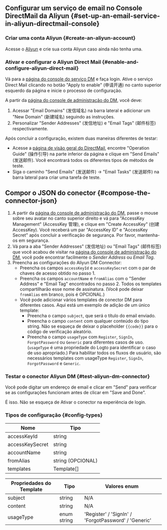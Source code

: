 ## Configurar um serviço de email no Console DirectMail da Aliyun \{#set-up-an-email-service-in-aliyun-directmail-console}

### Criar uma conta Aliyun \{#create-an-aliyun-account}

Acesse o [Aliyun](https://aliyun.com/) e crie sua conta Aliyun caso ainda não tenha uma.

### Ativar e configurar o Aliyun Direct Mail \{#enable-and-configure-aliyun-direct-mail}

Vá para a [página do console do serviço DM](https://www.aliyun.com/product/directmail) e faça login. Ative o serviço Direct Mail clicando no botão "Apply to enable" (申请开通) no canto superior esquerdo da página e inicie o processo de configuração.

A partir da [página do console de administração do DM](https://dm.console.aliyun.com/), você deve:

1. Acessar "Email Domains" (发信域名) na barra lateral e adicionar um "New Domain" (新建域名) seguindo as instruções.
2. Personalizar "Sender Addresses" (发信地址) e "Email Tags" (邮件标签) respectivamente.

Após concluir a configuração, existem duas maneiras diferentes de testar:

- Acesse a [página de visão geral do DirectMail](https://dm.console.aliyun.com/), encontre "Operation Guide" (操作引导) na parte inferior da página e clique em "Send Emails" (发送邮件). Você encontrará todos os diferentes tipos de métodos de teste.
- Siga o caminho "Send Emails" (发送邮件) -> "Email Tasks" (发送邮件) na barra lateral para criar uma tarefa de teste.

## Compor o JSON do conector \{#compose-the-connector-json}

1. A partir da [página do console de administração do DM](https://dm.console.aliyun.com/), passe o mouse sobre seu avatar no canto superior direito e vá para "AccessKey Management" (AccessKey 管理), e clique em "Create AccessKey" (创建 AccessKey). Você receberá um par "AccessKey ID" e "AccessKey Secret" após concluir a verificação de segurança. Por favor, mantenha-os em segurança.
2. Vá para a aba "Sender Addresses" (发信地址) ou "Email Tags" (邮件标签) que você acabou de visitar na [página do console de administração do DM](https://dm.console.aliyun.com/), você pode encontrar facilmente o _Sender Address_ ou _Email Tag_.
3. Preencha as configurações do Aliyun DM Connector:
   - Preencha os campos `accessKeyId` e `accessKeySecret` com o par de chaves de acesso obtido no passo 1.
   - Preencha os campos `accountName` e `fromAlias` com o "Sender Address" e "Email Tag" encontrados no passo 2. Todos os templates compartilharão esse nome de assinatura. (Você pode deixar `fromAlias` em branco, pois é OPCIONAL.)
   - Você pode adicionar vários templates de conector DM para diferentes casos. Aqui está um exemplo de adição de um único template:
     - Preencha o campo `subject`, que será o título do email enviado.
     - Preencha o campo `content` com qualquer conteúdo do tipo string. Não se esqueça de deixar o placeholder `{{code}}` para o código de verificação aleatório.
     - Preencha o campo `usageType` com `Register`, `SignIn`, `ForgotPassword` ou `Generic` para diferentes casos de uso. (`usageType` é uma propriedade do Logto para identificar o caso de uso apropriado.) Para habilitar todos os fluxos de usuário, são necessários templates com usageType `Register`, `SignIn`, `ForgotPassword` e `Generic`.

### Testar o conector Aliyun DM \{#test-aliyun-dm-connector}

Você pode digitar um endereço de email e clicar em "Send" para verificar se as configurações funcionam antes de clicar em "Save and Done".

É isso. Não se esqueça de <MainSiteUrl href="/connectors/email-connectors/#enable-email-sign-up-or-sign-in">Ativar o conector na experiência de login</MainSiteUrl>.

### Tipos de configuração \{#config-types}

| Nome            | Tipo              |
| --------------- | ----------------- |
| accessKeyId     | string            |
| accessKeySecret | string            |
| accountName     | string            |
| fromAlias       | string (OPCIONAL) |
| templates       | Template[]        |

| Propriedades do Template | Tipo        | Valores enum                                         |
| ------------------------ | ----------- | ---------------------------------------------------- |
| subject                  | string      | N/A                                                  |
| content                  | string      | N/A                                                  |
| usageType                | enum string | 'Register' / 'SignIn' / 'ForgotPassword' / 'Generic' |
